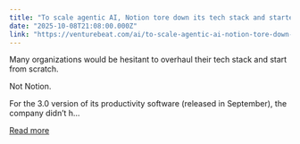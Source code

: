 ```yaml
---
title: "To scale agentic AI, Notion tore down its tech stack and started fresh"
date: "2025-10-08T21:08:00.000Z"
link: "https://venturebeat.com/ai/to-scale-agentic-ai-notion-tore-down-its-tech-stack-and-started-fresh"
---
```


Many organizations would be hesitant to overhaul their tech stack and start from scratch. 

Not Notion. 

For the 3.0 version of its productivity software (released in September), the company didn’t h...

[Read more](https://venturebeat.com/ai/to-scale-agentic-ai-notion-tore-down-its-tech-stack-and-started-fresh)
